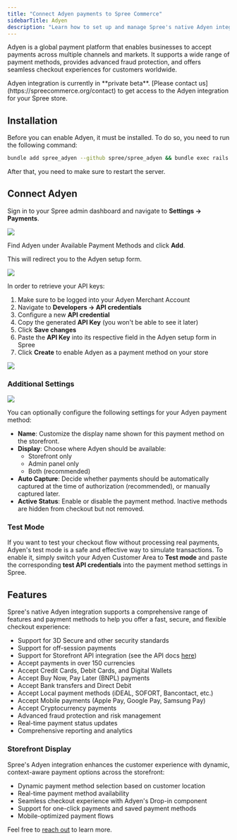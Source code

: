 ```yaml
---
title: "Connect Adyen payments to Spree Commerce"
sidebarTitle: Adyen
description: "Learn how to set up and manage Spree's native Adyen integration."
---
```


Adyen is a global payment platform that enables businesses to accept payments across multiple channels and markets. It supports a wide range of payment methods, provides advanced fraud protection, and offers seamless checkout experiences for customers worldwide.

<Warning>
  Adyen integration is currently in **private beta**. [Please contact us](https://spreecommerce.org/contact) to get access to the Adyen integration for your Spree store.
</Warning>

## Installation

Before you can enable Adyen, it must be installed. To do so, you need to run the following command:

```bash
bundle add spree_adyen --github spree/spree_adyen && bundle exec rails g spree_adyen:install
```

After that, you need to make sure to restart the server.

## Connect Adyen

Sign in to your Spree admin dashboard and navigate to **Settings → Payments**.

![](/images/integrations/adyen/1.get_started.png)

Find Adyen under Available Payment Methods and click **Add**.

This will redirect you to the Adyen setup form.

![](/images/integrations/adyen/2.setup_form.png)

In order to retrieve your API keys:
1. Make sure to be logged into your Adyen Merchant Account
2. Navigate to **Developers → API credentials**
3. Configure a new **API credential**
4. Copy the generated **API Key** (you won't be able to see it later)
5. Click **Save changes**
6. Paste the **API Key** into its respective field in the Adyen setup form in Spree
7. Click **Create** to enable Adyen as a payment method on your store

![](/images/integrations/adyen/3.adyen_enabled.png)

### Additional Settings

![](/images/integrations/adyen/4.additional_settings.png)

You can optionally configure the following settings for your Adyen payment method:

- **Name**: Customize the display name shown for this payment method on the storefront.
- **Display**: Choose where Adyen should be available:
  - Storefront only
  - Admin panel only
  - Both (recommended)
- **Auto Capture**: Decide whether payments should be automatically captured at the time of authorization (recommended), or manually captured later.
- **Active Status**: Enable or disable the payment method. Inactive methods are hidden from checkout but not removed.

### Test Mode

If you want to test your checkout flow without processing real payments, Adyen's test mode is a safe and effective way to simulate transactions. To enable it, simply switch your Adyen Customer Area to **Test mode** and paste the corresponding **test API credentials** into the payment method settings in Spree.

## Features

Spree's native Adyen integration supports a comprehensive range of features and payment methods to help you offer a fast, secure, and flexible checkout experience:

- Support for 3D Secure and other security standards
- Support for off-session payments
- Support for Storefront API integration (see the API docs [here](/api-reference/storefront/adyen/create-an-adyen-payment-session))
- Accept payments in over 150 currencies
- Accept Credit Cards, Debit Cards, and Digital Wallets
- Accept Buy Now, Pay Later (BNPL) payments
- Accept Bank transfers and Direct Debit
- Accept Local payment methods (iDEAL, SOFORT, Bancontact, etc.)
- Accept Mobile payments (Apple Pay, Google Pay, Samsung Pay)
- Accept Cryptocurrency payments
- Advanced fraud protection and risk management
- Real-time payment status updates
- Comprehensive reporting and analytics

### Storefront Display

Spree's Adyen integration enhances the customer experience with dynamic, context-aware payment options across the storefront:

- Dynamic payment method selection based on customer location
- Real-time payment method availability
- Seamless checkout experience with Adyen's Drop-in component
- Support for one-click payments and saved payment methods
- Mobile-optimized payment flows

Feel free to [reach out](https://spreecommerce.org/contact) to learn more.
